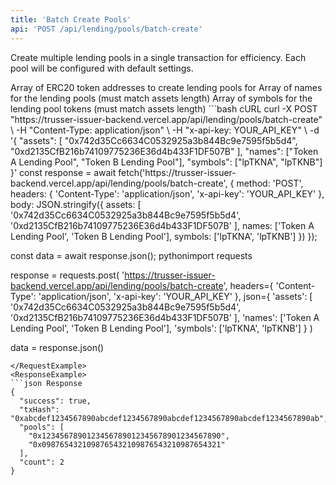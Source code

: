 ```yaml
---
title: 'Batch Create Pools'
api: 'POST /api/lending/pools/batch-create'
---
```


Create multiple lending pools in a single transaction for efficiency. Each pool will be configured with default settings.

<ParamField body="assets" type="array" required>
  Array of ERC20 token addresses to create lending pools for
</ParamField>

<ParamField body="names" type="array" required>
  Array of names for the lending pools (must match assets length)
</ParamField>

<ParamField body="symbols" type="array" required>
  Array of symbols for the lending pool tokens (must match assets length)
</ParamField>

<RequestExample>
```bash cURL
curl -X POST "https://trusser-issuer-backend.vercel.app/api/lending/pools/batch-create" \
  -H "Content-Type: application/json" \
  -H "x-api-key: YOUR_API_KEY" \
  -d '{
    "assets": [
      "0x742d35Cc6634C0532925a3b844Bc9e7595f5b5d4",
      "0xd2135CfB216b74109775236E36d4b433F1DF507B"
    ],
    "names": ["Token A Lending Pool", "Token B Lending Pool"],
    "symbols": ["lpTKNA", "lpTKNB"]
  }'
  const response = await fetch('https://trusser-issuer-backend.vercel.app/api/lending/pools/batch-create', {
  method: 'POST',
  headers: {
    'Content-Type': 'application/json',
    'x-api-key': 'YOUR_API_KEY'
  },
  body: JSON.stringify({
    assets: [
      '0x742d35Cc6634C0532925a3b844Bc9e7595f5b5d4',
      '0xd2135CfB216b74109775236E36d4b433F1DF507B'
    ],
    names: ['Token A Lending Pool', 'Token B Lending Pool'],
    symbols: ['lpTKNA', 'lpTKNB']
  })
});

const data = await response.json();
pythonimport requests

response = requests.post(
    'https://trusser-issuer-backend.vercel.app/api/lending/pools/batch-create',
    headers={
        'Content-Type': 'application/json',
        'x-api-key': 'YOUR_API_KEY'
    },
    json={
        'assets': [
            '0x742d35Cc6634C0532925a3b844Bc9e7595f5b5d4',
            '0xd2135CfB216b74109775236E36d4b433F1DF507B'
        ],
        'names': ['Token A Lending Pool', 'Token B Lending Pool'],
        'symbols': ['lpTKNA', 'lpTKNB']
    }
)

data = response.json()
```
</RequestExample>
<ResponseExample>
```json Response
{
  "success": true,
  "txHash": "0xabcdef1234567890abcdef1234567890abcdef1234567890abcdef1234567890ab",
  "pools": [
    "0x1234567890123456789012345678901234567890",
    "0x0987654321098765432109876543210987654321"
  ],
  "count": 2
}
```
</ResponseExample>

